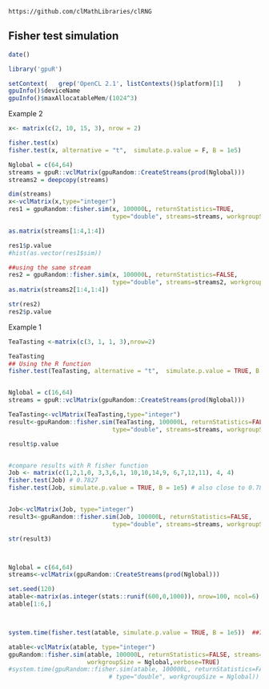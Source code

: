 <!--
%\VignetteEngine{knitr::knitr}
%\VignetteIndexEntry{Fisher test}
-->

`https://github.com/clMathLibraries/clRNG`


## Fisher test simulation

```r
date()
```


```r
library('gpuR')
```

```r
setContext(   grep('OpenCL 2.1', listContexts()$platform)[1]    )
gpuInfo()$deviceName
gpuInfo()$maxAllocatableMem/(1024^3)
```






Example 2
```r
x<- matrix(c(2, 10, 15, 3), nrow = 2)

fisher.test(x)
fisher.test(x, alternative = "t",  simulate.p.value = F, B = 1e5)

Nglobal = c(64,64)
streams = gpuR::vclMatrix(gpuRandom::CreateStreams(prod(Nglobal)))
streams2 = deepcopy(streams)

dim(streams)
x<-vclMatrix(x,type="integer")
res1 = gpuRandom::fisher.sim(x, 100000L, returnStatistics=TRUE, 
                             type="double", streams=streams, workgroupSize = Nglobal)

as.matrix(streams[1:4,1:4])

res1$p.value
#hist(as.vector(res1$sim))
```

```r
##using the same stream
res2 = gpuRandom::fisher.sim(x, 100000L, returnStatistics=FALSE, 
                             type="double", streams=streams2, workgroupSize = Nglobal)
as.matrix(streams2[1:4,1:4])

str(res2)
res2$p.value
```




















Example 1
```r
TeaTasting <-matrix(c(3, 1, 1, 3),nrow=2)

TeaTasting
## Using the R function 
fisher.test(TeaTasting, alternative = "t",  simulate.p.value = TRUE, B = 1e5)


Nglobal = c(16,64)
streams = gpuR::vclMatrix(gpuRandom::CreateStreams(prod(Nglobal)))

TeaTasting<-vclMatrix(TeaTasting,type="integer")
result<-gpuRandom::fisher.sim(TeaTasting, 100000L, returnStatistics=FALSE, 
                             type="double", streams=streams, workgroupSize = Nglobal)

result$p.value



```

```r
#compare results with R fisher function
Job <- matrix(c(1,2,1,0, 3,3,6,1, 10,10,14,9, 6,7,12,11), 4, 4)
fisher.test(Job) # 0.7827
fisher.test(Job, simulate.p.value = TRUE, B = 1e5) # also close to 0.78


Job<-vclMatrix(Job, type="integer")
result3<-gpuRandom::fisher.sim(Job, 100000L, returnStatistics=FALSE, 
                             type="double", streams=streams, workgroupSize = Nglobal)

str(result3)




```



```r
Nglobal = c(64,64)
streams<-vclMatrix(gpuRandom::CreateStreams(prod(Nglobal)))

set.seed(120)
atable<-matrix(as.integer(stats::runif(600,0,1000)), nrow=100, ncol=6)
atable[1:6,]



system.time(fisher.test(atable, simulate.p.value = TRUE, B = 1e5))  ##72.596s on cpu, 250.825s on my cpu

atable<-vclMatrix(atable, type="integer")
gpuRandom::fisher.sim(atable, 100000L, returnStatistics=FALSE, streams=streams, type="double", 
                      workgroupSize = Nglobal,verbose=TRUE)
#system.time(gpuRandom::fisher.sim(atable, 100000L, returnStatistics=FALSE, streams=streams,
                            # type="double", workgroupSize = Nglobal))


```











